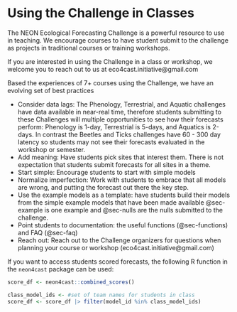 # Using the Challenge in Classes

The NEON Ecological Forecasting Challenge is a powerful resource to use in teaching. We encourage courses to have student submit to the challenge as projects in traditional courses or training workshops.

If you are interested in using the Challenge in a class or workshop, we welcome you to reach out to us at eco4cast.initiative\@gmail.com

Based the experiences of 7+ courses using the Challenge, we have an evolving set of best practices

-   Consider data lags: The Phenology, Terrestrial, and Aquatic challenges have data available in near-real time, therefore students submitting to these Challenges will multiple opportunities to see how their forecasts perform: Phenology is 1-day, Terrestrial is 5-days, and Aquatics is 2-days. In contrast the Beetles and Ticks challenges have 60 - 300 day latency so students may not see their forecasts evaluated in the workshop or semester.
-   Add meaning: Have students pick sites that interest them. There is not expectation that students submit forecasts for all sites in a theme.
-   Start simple: Encourage students to start with simple models
-   Normalize imperfection: Work with students to embrace that all models are wrong, and putting the forecast out there the key step.
-   Use the example models as a template: have students build their models from the simple example models that have been made available @sec-example is one example and @sec-nulls are the nulls submitted to the challenge.
-   Point students to documentation: the useful functions (@sec-functions) and FAQ (@sec-faq)
-   Reach out: Reach out to the Challenge organizers for questions when planning your course or workshop (eco4cast.initiative\@gmail.com)

If you want to access students scored forecasts, the following R function in the `neon4cast` package can be used:

```r
score_df <- neon4cast::combined_scores()

class_model_ids <- #set of team names for students in class
score_df <- score_df |> filter(model_id %in% class_model_ids)
```
